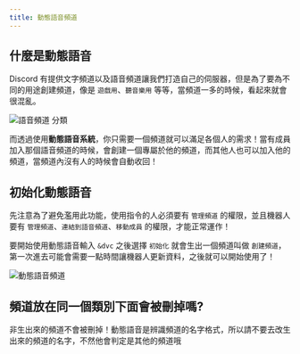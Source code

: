 ---
title: 動態語音頻道
---


## 什麼是動態語音

<Adsense/>

Discord 有提供文字頻道以及語音頻道讓我們打造自己的伺服器，但是為了要為不同的用途創建頻道，像是 `遊戲用`、`聽音樂用` 等等，當頻道一多的時候，看起來就會很混亂。

![語音頻道 分類](/img/docs/dvc/voice-channel.png)

而透過使用**動態語音系統**，你只需要一個頻道就可以滿足各個人的需求！當有成員加入那個語音頻道的時候，會創建一個專屬於他的頻道，而其他人也可以加入他的頻道，當頻道內沒有人的時候會自動收回！

## 初始化動態語音

先注意為了避免濫用此功能，使用指令的人必須要有 `管理頻道` 的權限，並且機器人要有 `管理頻道`、`連結到語音頻道`、`移動成員` 的權限，才能正常運作！

<Adsense/>

要開始使用動態語音輸入 `&dvc` 之後選擇 `初始化` 就會生出一個頻道叫做 `創建頻道`，第一次進去可能會需要一點時間讓機器人更新資料，之後就可以開始使用了！

![動態語音頻道](/img/docs/dvc/dvc-command.png)

## 頻道放在同一個類別下面會被刪掉嗎?

非生出來的頻道不會被刪掉！動態語音是辨識頻道的名字格式，所以請不要去改生出來的頻道的名字，不然他會判定是其他的頻道哦

<Adsense/>